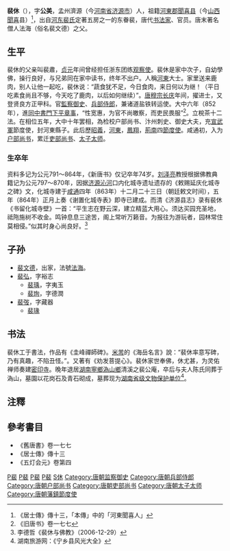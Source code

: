 '''裴休'''（{{bd|791年||864年|catIdx=P裴}}），字'''公美'''，孟州濟源（今[[河南省|河南省]][[济源市|济源市]]）人，祖籍[[河東郡_(中國)|河東郡]][[聞喜县|聞喜县]]（今[[山西|山西]][[聞喜|聞喜]]县）<ref>《居士傳》傳十三，「本傳」中的「河東聞喜人」</ref>，出自[[河东裴氏|河东裴氏]]定著五房之一的东眷裴，唐代[[书法家|书法家]]、官员。唐末著名僧人法海（俗名裴文德）之父。

== 生平 ==
裴休的父亲叫裴肅，[[贞元_(唐朝)|贞元]]年间曾经担任浙东团练[[观察使|观察使]]。裴休是家中次子，自幼學佛，操行良好，与兄弟同在家中读书，终年不出户。人稱[[河東|河東]]大士。家里送来鹿肉，别人让他一起吃，裴休说：“蔬食犹不足，今日食肉，来日何以为继！（平日吃素食尚且不够，今天吃了鹿肉，以后如何继续）”。[[唐穆宗|唐穆宗]][[长庆|长庆]]年间，擢进士，又登贤良方正甲科。官[[監察御史|監察御史]]、[[兵部|兵部]][[侍郎|侍郎]]，兼诸道盐铁转运使。大中六年（852年），進[[同中書門下平章事|同中書門下平章事]]，“性宽惠，为官不尚皦察，而吏民畏服”<ref>《旧唐书》卷一七七</ref>。立稅茶十二法。在相位五年，大中十年罢相，為检校户部尚书、汴州刺史、御史大夫，充[[宣武軍|宣武軍]]節度使，封河東縣子。此后歷[[昭義|昭義]]，[[河東|河東]]，[[鳳翔|鳳翔]]，[[荊南|荊南]]四[[節度使|節度使]]。咸通初，入为[[户部尚书|户部尚书]]，累迁[[吏部尚书|吏部尚书]]、[[太子太师|太子太师]]。

=== 生卒年 ===
资料多记为公元791～864年，《新唐书》仅记卒年74岁。[[刘泽亮|刘泽亮]]教授根据佛教典籍记为公元797～870年，因据[[济源|济源]][[沁河|沁河]]口内化城寺遗址遗存的《敕赐延庆化城寺之碑》文，化城寺建于[[咸通|咸通]]四年（863年）十二月二十三日（朝廷敕文时间），五年（864年）正月上奏《谢置化城寺表》即寺已建成。而清《济源县志》录有裴休《书留化城寺壁》一首：“平生志在野云深，建立精蓝大用心。须达买园充圣地，祗陁施树不收金。鸣钟息息三途苦，阁上常听万籁音。为报往为游玩者，园林常住莫相侵。”似其时身心尚良好。<ref>李德哲《裴休与佛教》（2006-12-29）</ref>

==子孙==
*[[裴文德|裴文德]]，出家，法號[[法海|法海]]。
*[[裴弘|裴弘]]，字裕志
**[[裴瑀|裴瑀]]，字夷玉
**[[裴珣|裴珣]]，字德潤
*[[裴弢|裴弢]]，字藏器
**[[裴瑑|裴瑑]]

==书法==
裴休工于書法，作品有《圭峰禪師碑》。[[米芾|米芾]]的《海岳名言》說：“裴休率意写碑，乃有真趣，不陷丑怪。”。又著有《劝发菩提心》。裴休家世奉佛，休尤甚，为灵佑禅师奏建[[密印寺|密印寺]]。晚年退居[[湖南省|湖南]][[宁乡县|寧鄉]][[沩山|溈山鄉]]清溪之裴公庵，卒后与夫人陈氏同葬于溈山，墓園以花岗石及青石砌成，墓葬现为[[湖南省|湖南省级]][[文物保护单位|文物保护单位]]<ref>湖南旅游网{{cite web |url=http://www.gotohn.com/changsha/2004118154741.htm |title=存档副本 |accessdate=2008年8月14日 |deadurl=yes |archiveurl=https://web.archive.org/web/20070415132747/http://gotohn.com/changsha/2004118154741.htm |archivedate=2007年4月15日 |df= }}：《宁乡县风光大全》</ref>。

==注釋==
<div class="references-small">
<references />
</div>

==參考書目==
* 《舊唐書》卷一七七
* 《居士傳》傳十三
* 《五灯会元》卷第四

[[Category:唐朝宰相|P裴]]
[[Category:唐朝書法家|P裴]]
[[Category:唐朝诗人|P裴]]
[[Category:济源人|P裴]]
[[Category:河东裴氏|S休]]
[[Category:唐朝监察御史|Category:唐朝监察御史]]
[[Category:唐朝兵部侍郎|Category:唐朝兵部侍郎]]
[[Category:唐朝户部尚书|Category:唐朝户部尚书]]
[[Category:唐朝吏部尚书|Category:唐朝吏部尚书]]
[[Category:唐朝太子太师|Category:唐朝太子太师]]
[[Category:唐朝藩鎮節度使|Category:唐朝藩鎮節度使]]
